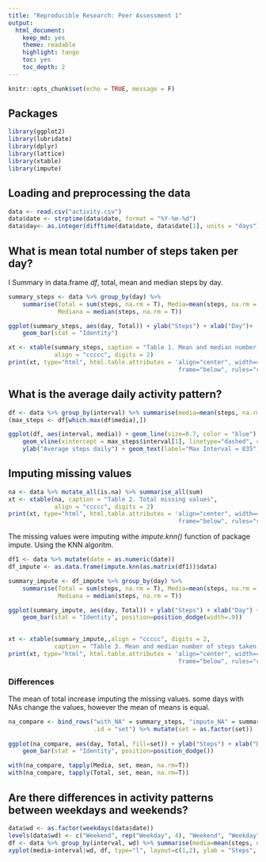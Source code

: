 ```yaml
---
title: "Reproducible Research: Peer Assessment 1"
output: 
  html_document: 
    keep_md: yes
    theme: readable
    highlight: tango
    toc: yes
    toc_depth: 2
---
```

```r
knitr::opts_chunk$set(echo = TRUE, message = F)
```
## Packages 
```r
library(ggplot2)
library(lubridate)
library(dplyr)
library(lattice)
library(xtable)
library(impute)
```


## Loading and preprocessing the data

```r
data <- read.csv("activity.csv")
data$date <- strptime(data$date, format = "%Y-%m-%d")
data$day<- as.integer(difftime(data$date, data$date[1], units = "days"))
```


## What is mean total number of steps taken per day?

I Summary in data.frame *df*,  total, mean and median steps by day.

```r
summary_steps <- data %>% group_by(day) %>% 
    summarise(Total = sum(steps, na.rm = T), Media=mean(steps, na.rm = T), 
              Mediana = median(steps, na.rm = T))
```


```r
ggplot(summary_steps, aes(day, Total)) + ylab("Steps") + xlab("Day")+
    geom_bar(stat = "Identity")
```

```r
xt <- xtable(summary_steps, caption = "Table 1. Mean and median number of steps taken each day", 
             align = "ccccc", digits = 2)
print(xt, type="html", html.table.attributes = 'align="center", width=40%, 
                                                frame="below", rules="rows"')
```

## What is the average daily activity pattern?

```r
df <- data %>% group_by(interval) %>% summarise(media=mean(steps, na.rm = T))
(max_steps <- df[which.max(df$media),])
```

```r
ggplot(df, aes(interval, media)) + geom_line(size=0.7, color = "blue") + xlab("Minutes") + 
    geom_vline(xintercept = max_steps$interval[1], linetype="dashed", color = "red") + 
    ylab("Average steps daily") + geom_text(label="Max Interval = 835", x = 1200, y = 200) 
```


## Imputing missing values

```r
na <- data %>% mutate_all(is.na) %>% summarise_all(sum)
xt <- xtable(na, caption = "Table 2. Total missing values", 
             align = "ccccc", digits = 2)
print(xt, type="html", html.table.attributes = 'align="center", width=40%, 
                                                frame="below", rules="rows"')
```


The missing values were imputing withe *impute.knn()* function of package impute. Using the KNN algoritm. 

```r
df1 <- data %>% mutate(date = as.numeric(date))
df_impute <- as.data.frame(impute.knn(as.matrix(df1))$data)
```

```r
summary_impute <- df_impute %>% group_by(day) %>% 
    summarise(Total = sum(steps, na.rm = T), Media=mean(steps, na.rm = T), 
              Mediana = median(steps, na.rm = T))

```

```r
ggplot(summary_impute, aes(day, Total)) + ylab("Steps") + xlab("Day") +
    geom_bar(stat = "Identity", position=position_dodge(width=.9))
     
```

```r
xt <- xtable(summary_impute,,align = "ccccc", digits = 2, 
             caption = "Table 3. Mean and median number of steps taken each day with missing values imputing")
print(xt, type="html", html.table.attributes = 'align="center", width=40%, 
                                                frame="below", rules="rows"')
```

### Differences
The mean of total increase imputing the missing values. some days with NAs change the values, however the mean of means is equal.  
```r
na_compare <- bind_rows("with_NA" = summary_steps, "impute_NA" = summary_impute, 
                        .id = "set") %>% mutate(set = as.factor(set))
    
ggplot(na_compare, aes(day, Total, fill=set)) + ylab("Steps") + xlab("Day") +
    geom_bar(stat = "Identity", position=position_dodge())
```

```r
with(na_compare, tapply(Media, set, mean, na.rm=T))
with(na_compare, tapply(Total, set, mean, na.rm=T))
```


## Are there differences in activity patterns between weekdays and weekends?

```r
data$wd <- as.factor(weekdays(data$date))
levels(data$wd) <- c("Weekend", rep("Weekday", 4), "Weekend", "Weekday")
df <- data %>% group_by(interval, wd) %>% summarise(media=mean(steps, na.rm = T))
xyplot(media~interval|wd, df, type="l", layout=c(1,2), ylab = "Steps", xlab = "Minutes")
```

